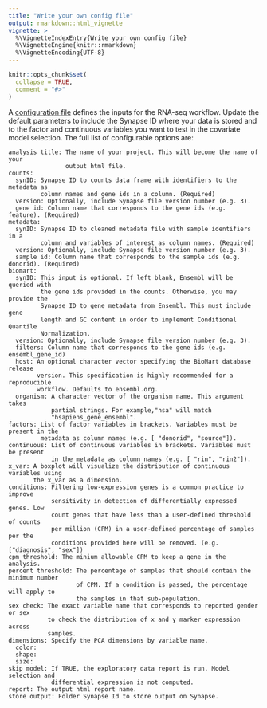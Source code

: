 ```yaml
---
title: "Write your own config file"
output: rmarkdown::html_vignette
vignette: >
  %\VignetteIndexEntry{Write your own config file}
  %\VignetteEngine{knitr::rmarkdown}
  %\VignetteEncoding{UTF-8}
---
```


```r
knitr::opts_chunk$set(
  collapse = TRUE,
  comment = "#>"
)
```

A [configuration file](https://github.com/kelshmo/sageseqr/blob/master/config.yml) defines the inputs for the RNA-seq workflow. Update the default parameters to include the Synapse ID where your data is stored and to the factor and continuous variables you want to test in the covariate model selection. The full list of configurable options are:

```
analysis title: The name of your project. This will become the name of your 
                output html file.
counts:
  synID: Synapse ID to counts data frame with identifiers to the metadata as
         column names and gene ids in a column. (Required)
  version: Optionally, include Synapse file version number (e.g. 3).
  gene id: Column name that corresponds to the gene ids (e.g. feature). (Required)
metadata:
  synID: Synapse ID to cleaned metadata file with sample identifiers in a
         column and variables of interest as column names. (Required)
  version: Optionally, include Synapse file version number (e.g. 3).
  sample id: Column name that corresponds to the sample ids (e.g. donorid). (Required)
biomart:
  synID: This input is optional. If left blank, Ensembl will be queried with
         the gene ids provided in the counts. Otherwise, you may provide the
         Synapse ID to gene metadata from Ensembl. This must include gene
         length and GC content in order to implement Conditional Quantile
         Normalization. 
  version: Optionally, include Synapse file version number (e.g. 3).
  filters: Column name that corresponds to the gene ids (e.g. ensembl_gene_id)
  host: An optional character vector specifying the BioMart database release
        version. This specification is highly recommended for a reproducible           
        workflow. Defaults to ensembl.org.
  organism: A character vector of the organism name. This argument takes
            partial strings. For example,"hsa" will match       
            "hsapiens_gene_ensembl".
factors: List of factor variables in brackets. Variables must be present in the
         metadata as column names (e.g. [ "donorid", "source"]).
continuous: List of continuous variables in brackets. Variables must be present
            in the metadata as column names (e.g. [ "rin", "rin2"]).
x_var: A boxplot will visualize the distribution of continuous variables using
       the x_var as a dimension.
conditions: Filtering low-expression genes is a common practice to improve
            sensitivity in detection of differentially expressed genes. Low
            count genes that have less than a user-defined threshold of counts 
            per million (CPM) in a user-defined percentage of samples per the
            conditions provided here will be removed. (e.g. ["diagnosis", "sex"])
cpm threshold: The minium allowable CPM to keep a gene in the analysis.
percent threshold: The percentage of samples that should contain the minimum number
                   of CPM. If a condition is passed, the percentage will apply to 
                   the samples in that sub-population. 
sex check: The exact variable name that corresponds to reported gender or sex
           to check the distribution of x and y marker expression across
           samples.
dimensions: Specify the PCA dimensions by variable name. 
  color:
  shape:
  size:
skip model: If TRUE, the exploratory data report is run. Model selection and 
            differential expression is not computed.
report: The output html report name.
store output: Folder Synapse Id to store output on Synapse.
```
